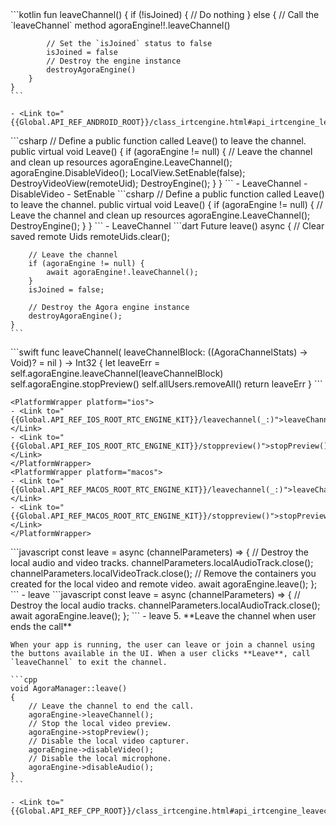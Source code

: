 <PlatformWrapper platform="android">
    ```kotlin
    fun leaveChannel() {
        if (!isJoined) {
            // Do nothing
        } else {
            // Call the `leaveChannel` method
            agoraEngine!!.leaveChannel()

            // Set the `isJoined` status to false
            isJoined = false
            // Destroy the engine instance
            destroyAgoraEngine()
        }
    } 
    ```

    - <Link to="{{Global.API_REF_ANDROID_ROOT}}/class_irtcengine.html#api_irtcengine_leavechannel">leaveChannel</Link>
    
</PlatformWrapper>
<PlatformWrapper platform="unity">
<ProductWrapper notAllowed="voice-calling">
    ```csharp
    // Define a public function called Leave() to leave the channel.
    public virtual void Leave()
    {
        if (agoraEngine != null)
        {
            // Leave the channel and clean up resources
            agoraEngine.LeaveChannel();
            agoraEngine.DisableVideo();
            LocalView.SetEnable(false);
            DestroyVideoView(remoteUid);
            DestroyEngine();
        }
    }
    ```
    - <Link to="{{Global.API_REF_UNITY_ROOT}}/class_irtcengine.html#api_irtcengine_leavechannel2">LeaveChannel</Link>
    - <Link to="{{Global.API_REF_UNITY_ROOT}}/class_irtcengine.html#api_irtcengine_disablevideo">DisableVideo</Link>
    - <Link to="{{Global.API_REF_UNITY_ROOT}}/class_agoravideosurface.html#api_videosurface_setenable">SetEnable</Link>
</ProductWrapper>
<ProductWrapper product="voice-calling">
    ```csharp
    // Define a public function called Leave() to leave the channel.
    public virtual void Leave()
    {
        if (agoraEngine != null)
        {
            // Leave the channel and clean up resources
            agoraEngine.LeaveChannel();
            DestroyEngine();
        }
    }
    ```
    - <Link to="{{Global.API_REF_UNITY_ROOT_VOICE_SDK}}/class_irtcengine.html#api_irtcengine_leavechannel2">LeaveChannel</Link>
</ProductWrapper>
</PlatformWrapper>
<PlatformWrapper platform="flutter">
    ```dart
    Future<void> leave() async {
        // Clear saved remote Uids
        remoteUids.clear();

        // Leave the channel
        if (agoraEngine != null) {
            await agoraEngine!.leaveChannel();
        }
        isJoined = false;

        // Destroy the Agora engine instance
        destroyAgoraEngine();
    }
    ```
</PlatformWrapper>
<PlatformWrapper platform={["ios","macos"]}>
    ```swift
    func leaveChannel(
        leaveChannelBlock: ((AgoraChannelStats) -> Void)? = nil
    ) -> Int32 {
        let leaveErr = self.agoraEngine.leaveChannel(leaveChannelBlock)
        self.agoraEngine.stopPreview()
        self.allUsers.removeAll()
        return leaveErr
    }
    ```

    <PlatformWrapper platform="ios">
    - <Link to="{{Global.API_REF_IOS_ROOT_RTC_ENGINE_KIT}}/leavechannel(_:)">leaveChannel(_:)</Link>
    - <Link to="{{Global.API_REF_IOS_ROOT_RTC_ENGINE_KIT}}/stoppreview()">stopPreview()</Link>
    </PlatformWrapper>
    <PlatformWrapper platform="macos">
    - <Link to="{{Global.API_REF_MACOS_ROOT_RTC_ENGINE_KIT}}/leavechannel(_:)">leaveChannel(_:)</Link>
    - <Link to="{{Global.API_REF_MACOS_ROOT_RTC_ENGINE_KIT}}/stoppreview()">stopPreview()</Link>
    </PlatformWrapper>
</PlatformWrapper>
<PlatformWrapper platform="web">
<ProductWrapper notAllowed="voice-calling">
    ```javascript
    const leave = async (channelParameters) => {
        // Destroy the local audio and video tracks.
        channelParameters.localAudioTrack.close();
        channelParameters.localVideoTrack.close();
        // Remove the containers you created for the local video and remote video.
        await agoraEngine.leave();
    };
    ```
    - <Link target="_blank" to="{{global.API_REF_WEB_ROOT}}/interfaces/iagorartcclient.html#leave">leave</Link>
</ProductWrapper>
<ProductWrapper product="voice-calling">
    ```javascript
    const leave = async (channelParameters) => {
        // Destroy the local audio tracks.
        channelParameters.localAudioTrack.close();
        await agoraEngine.leave();
    };
    ```
    - <Link target="_blank" to="{{global.API_REF_WEB_ROOT}}/interfaces/iagorartcclient.html#leave">leave</Link>
</ProductWrapper>
</PlatformWrapper>
<PlatformWrapper platform="windows">
    5. **Leave the channel when user ends the call**

    When your app is running, the user can leave or join a channel using the buttons available in the UI. When a user clicks **Leave**, call `leaveChannel` to exit the channel.

    ```cpp
    void AgoraManager::leave()
    {
        // Leave the channel to end the call.
        agoraEngine->leaveChannel();
        // Stop the local video preview.
        agoraEngine->stopPreview();
        // Disable the local video capturer.
        agoraEngine->disableVideo();
        // Disable the local microphone.
        agoraEngine->disableAudio();
    }
    ```

    - <Link to="{{Global.API_REF_CPP_ROOT}}/class_irtcengine.html#api_irtcengine_leavechannel">leaveChannel</Link>
    
</PlatformWrapper>

